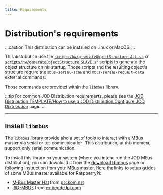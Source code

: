 ```yaml
---
title: Requirements
---
```

# Distribution's requirements


:::caution
This distribution can be installed on Linux or MacOS.
:::

This distribution use the [```scripts/hw/generateObjectStructure_ALL.sh```](https://bitbucket.org/johnosproject_shared/com.robypomper.josp.jod.mbus/src/master/dists/resources/scripts/hw/generateObjectStructure_ALL.sh) or [```scripts/hw/generateObjectStructure_SLAVE.sh```](https://bitbucket.org/johnosproject_shared/com.robypomper.josp.jod.mbus/src/master/dists/resources/scripts/hw/generateObjectStructure_SLAVE.sh) scripts to generate the object structure on his startup.
Those scripts and the resulting object's structure require the ```mbus-serial-scan``` and ```mbus-serial-request-data``` external commands.

Those commands are provided within the [```libmbus```](https://github.com/rscada/libmbus) library.

:::tip
For common JOD Distribution requirements, please see the [JOD Distribution TEMPLATE/How to use a JOD Distribution/Configure JOD Distribution](/references/tools/jod_dist_template/how_to_use_a_jod_distribution/requirements) page.
:::

---

## Install ```libmbus```

The ```libmbus``` library provide also a set of tools to interact with a MBus master via serial or tcp communication.
This distribution, at this moment, support only serial communication.

To install this library on your system (where you intend run the JOD MBus distribution), you can download it from the [download libmbus](http://www.rscada.se/libmbus/) page or following instruction from your MBus master.
Here the links to setup guides of some MBus master available for RaspberryPi:

* [M-Bus Master Hat](https://www.packom.net/m-bus-master-hat-instructions/) from [packom.net](https://www.packom.net/product/m-bus-master-hat/)
* [ISO-MBUS](https://www.embeddedpi.com/documentation/isolated-mbus/mypi-industrial-raspberry-pi-mbus-card-configuration) from [embeddedpi.com](https://www.embeddedpi.com/iocards)
